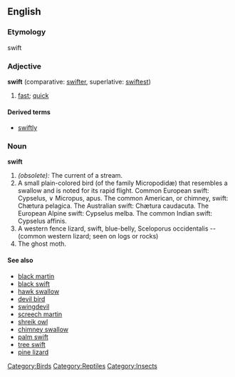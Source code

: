 ==English==

===Etymology===
{{AS.}} swift

===Adjective===
'''swift'''  (comparative: [[swifter]], superlative: [[swiftest]])
# [[fast]]; [[quick]]

====Derived terms====
*[[swiftly]]

<!-- ===Proper noun=== Johnathan Swift -->
<!-- ===Proper noun=== Gustavus Franklin Swift -->

===Noun===
'''swift'''   <!--Plural?-->
#''(obsolete):'' The current of a stream.
#A small plain-colored bird (of the family Micropodidæ) that resembles a swallow and is noted for its rapid flight.  Common European swift: Cypselus, ∨ Micropus, apus.  The common American, or chimney, swift: Chætura pelagica.  The Australian swift: Chætura caudacuta.  The European Alpine swift: Cypselus melba.  The common Indian swift: Cypselus affinis.
#A western fence lizard, swift, blue-belly, Sceloporus occidentalis -- (common western lizard; seen on logs or rocks)
#The ghost moth.

====See also====
*[[black martin]]
*[[black swift]]
*[[hawk swallow]]
*[[devil bird]]
*[[swingdevil]]
*[[screech martin]]
*[[shreik owl]]
*[[chimney swallow]]
*[[palm swift]]
*[[tree swift]]
*[[pine lizard]]

[[Category:Birds]]
[[Category:Reptiles]]
[[Category:Insects]]